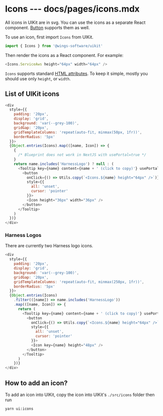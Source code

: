 # Icons --- docs/pages/icons.mdx

All icons in UIKit are in svg. You can use the icons as a separate React component. [Button](/button) supports them as well.

To use an icon, first import `Icons` from UIKit.

```js
import { Icons } from '@wings-software/uikit'
```

Then render the icons as a React component. For example:

```js live=true
<Icons.ServiceAws height="64px" width="64px" />
```

`Icons` supports standard [HTML attributes](https://developer.mozilla.org/en-US/docs/Web/HTML/Attributes). To keep it simple, mostly you should use only `height`, or `width`.

## List of UIKit icons

```js render=true
<div
  style={{
    padding: '20px',
    display: 'grid',
    background: 'var(--grey-100)',
    gridGap: '20px',
    gridTemplateColumns: 'repeat(auto-fit, minmax(50px, 1fr))',
    borderRadius: '5px'
  }}>
  {Object.entries(Icons).map(([name, Icon]) => {
    {
      /* Blueprint does not work in NextJS with usePortal=true */
    }
    return name.includes('HarnessLogo') ? null : (
      <Tooltip key={name} content={name + ' (click to copy)'} usePortal={false}>
        <button
          onClick={() => Utils.copy(`<Icons.${name} height="64px" />`)}
          style={{
            all: 'unset',
            cursor: 'pointer'
          }}>
          <Icon height="36px" width="36px" />
        </button>
      </Tooltip>
    )
  })}
</div>
```

### Harness Logos

There are currently two Harness logo icons.

```js render=true
<div
  style={{
    padding: '20px',
    display: 'grid',
    background: 'var(--grey-100)',
    gridGap: '20px',
    gridTemplateColumns: 'repeat(auto-fit, minmax(250px, 1fr))',
    borderRadius: '5px'
  }}>
  {Object.entries(Icons)
    .filter(([name]) => name.includes('HarnessLogo'))
    .map(([name, Icon]) => {
      return (
        <Tooltip key={name} content={name + ' (click to copy)'} usePortal={false}>
          <button
            onClick={() => Utils.copy(`<Icons.${name} height="64px" />`)}
            style={{
              all: 'unset',
              cursor: 'pointer'
            }}>
            <Icon key={name} height="48px" />
          </button>
        </Tooltip>
      )
    })}
</div>
```

## How to add an icon?

To add an icon into UIKit, copy the icon into UIKit's `./src/icons` folder then run

```
yarn ui:icons
```
